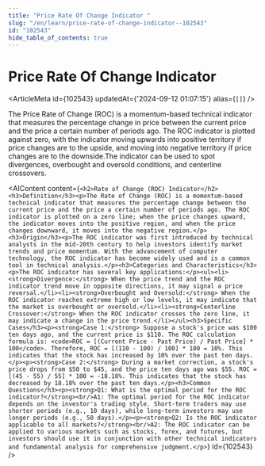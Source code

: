 ```yaml
---
title: "Price Rate Of Change Indicator "
slug: "/en/learn/price-rate-of-change-indicator--102543"
id: "102543"
hide_table_of_contents: true
---
```



# Price Rate Of Change Indicator 

<ArticleMeta id={102543} updatedAt={'2024-09-12 01:07:15'} alias={`[]`} />
<div className='border-solid border-b border-t-0 my-4 border-[var(--ifm-color-gray-300)]' />

The Price Rate of Change (ROC) is a momentum-based technical indicator that measures the percentage change in price between the current price and the price a certain number of periods ago. The ROC indicator is plotted against zero, with the indicator moving upwards into positive territory if price changes are to the upside, and moving into negative territory if price changes are to the downside.The indicator can be used to spot divergences, overbought and oversold conditions, and centerline crossovers.

<AIContent content={`<h2>Rate of Change (ROC) Indicator</h2><h3>Definition</h3><p>The Rate of Change (ROC) is a momentum-based technical indicator that measures the percentage change between the current price and the price a certain number of periods ago. The ROC indicator is plotted on a zero line; when the price changes upward, the indicator moves into the positive region, and when the price changes downward, it moves into the negative region.</p><h3>Origin</h3><p>The ROC indicator was first introduced by technical analysts in the mid-20th century to help investors identify market trends and price momentum. With the advancement of computer technology, the ROC indicator has become widely used and is a common tool in technical analysis.</p><h3>Categories and Characteristics</h3><p>The ROC indicator has several key applications:</p><ul><li><strong>Divergence:</strong> When the price trend and the ROC indicator trend move in opposite directions, it may signal a price reversal.</li><li><strong>Overbought and Oversold:</strong> When the ROC indicator reaches extreme high or low levels, it may indicate that the market is overbought or oversold.</li><li><strong>Centerline Crossover:</strong> When the ROC indicator crosses the zero line, it may indicate a change in the price trend.</li></ul><h3>Specific Cases</h3><p><strong>Case 1:</strong> Suppose a stock's price was $100 ten days ago, and the current price is $110. The ROC calculation formula is: <code>ROC = [(Current Price - Past Price) / Past Price] * 100</code>. Therefore, ROC = [(110 - 100) / 100] * 100 = 10%. This indicates that the stock has increased by 10% over the past ten days.</p><p><strong>Case 2:</strong> During a market correction, a stock's price drops from $50 to $45, and the price ten days ago was $55. ROC = [(45 - 55) / 55] * 100 = -18.18%. This indicates that the stock has decreased by 18.18% over the past ten days.</p><h3>Common Questions</h3><p><strong>Q1: What is the optimal period for the ROC indicator?</strong><br/>A1: The optimal period for the ROC indicator depends on the investor's trading style. Short-term traders may use shorter periods (e.g., 10 days), while long-term investors may use longer periods (e.g., 50 days).</p><p><strong>Q2: Is the ROC indicator applicable to all markets?</strong><br/>A2: The ROC indicator can be applied to various markets such as stocks, forex, and futures, but investors should use it in conjunction with other technical indicators and fundamental analysis for comprehensive judgment.</p>`} id={102543} />
